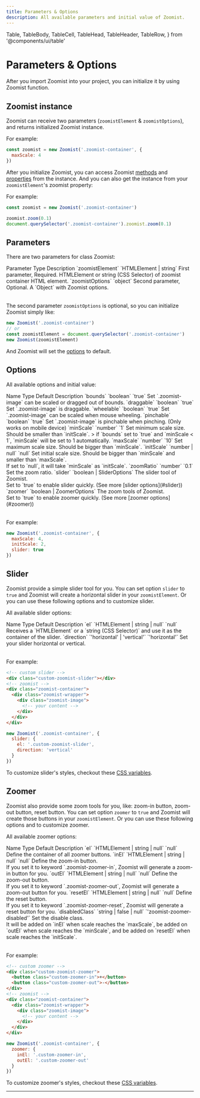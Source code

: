 ```yaml
---
title: Parameters & Options
description: All available parameters and initial value of Zoomist.
---
```

  Table,
  TableBody,
  TableCell,
  TableHead,
  TableHeader,
  TableRow,
} from '@components/ui/table'

# Parameters & Options

After you import Zoomist into your project, you can initialize it by using Zoomist function.

## Zoomist instance

Zoomist can receive two parameters (<span class="hilight">`zoomistElement`</span> & <span class="hilight">`zoomistOptions`</span>), and <span class="hilight">returns initialized Zoomist instance</span>.

For example: 

```js
const zoomist = new Zoomist('.zoomist-container', {
  maxScale: 4
})
```

After you initialize Zoomist, you can access Zoomist [methods]() and [properties]() from the instance. And you can also get the instance from your <span class="hilight">`zoomistElement`'s zoomist property</span>:

For example: 

```js
const zoomist = new Zoomist('.zoomist-container')

zoomist.zoom(0.1)
document.querySelector('.zoomist-container').zoomist.zoom(0.1)
```

## Parameters

There are two parameters for class <span class="hilight">Zoomist</span>:

<Table className="min-w-[40rem]">
  <TableHeader>
    <TableRow className="font-medium bg-[#f9f9f9] dark:bg-gray-950 rounded-tl-[6px] rounded-tr-[6px]">
      <TableHead className="w-[8.5rem]">Parameter</TableHead>
      <TableHead className="w-[8.5rem]">Type</TableHead>
      <TableHead>Description</TableHead>
    </TableRow>
  </TableHeader>
  <TableBody>
    <TableRow>
      <TableCell>`zoomistElement`</TableCell>
      <TableCell>`HTMLElement | string`</TableCell>
      <TableCell><span class="hilight">First parameter, Required.</span> HTMLElement or string (CSS Selector) of zoomist container HTML element.</TableCell>
    </TableRow>
    <TableRow>
      <TableCell>`zoomistOptions`</TableCell>
      <TableCell>`object`</TableCell>
      <TableCell><span class="hilight">Second parameter, Optional.</span> A `Object` with Zoomist options.</TableCell>
    </TableRow>
  </TableBody>
</Table>

The second parameter <span class="hilight">`zoomistOptions`</span> is optional, so you can initialize Zoomist simply like:

```js
new Zoomist('.zoomist-container')
// or
const zoomistElement = document.querySelector('.zoomist-container')
new Zoomist(zoomistElement)
```

And Zoomist will set the [options](#options) to default.

## Options

All available options and initial value:

<Table className="min-w-[40rem]">
  <TableHeader>
    <TableRow className="font-medium bg-[#f9f9f9] dark:bg-gray-950 rounded-">
      <TableHead className="w-[7rem]">Name</TableHead>
      <TableHead className="w-[8rem]">Type</TableHead>
      <TableHead className="w-[6rem]">Default</TableHead>
      <TableHead>Description</TableHead>
    </TableRow>
  </TableHeader>
  <TableBody>
    <TableRow>
      <TableCell>`bounds`</TableCell>
      <TableCell>`boolean`</TableCell>
      <TableCell>`true`</TableCell>
      <TableCell>
        Set `.zoomist-image` can be scaled or dragged out of bounds.
      </TableCell>
    </TableRow>
    <TableRow>
      <TableCell>`draggable`</TableCell>
      <TableCell>`boolean`</TableCell>
      <TableCell>`true`</TableCell>
      <TableCell>
        Set `.zoomist-image` is draggable.
      </TableCell>
    </TableRow>
    <TableRow>
      <TableCell>`wheelable`</TableCell>
      <TableCell>`boolean`</TableCell>
      <TableCell>`true`</TableCell>
      <TableCell>
        Set `.zoomist-image` can be scaled when mouse wheeling.
      </TableCell>
    </TableRow>
    <TableRow>
      <TableCell>`pinchable`</TableCell>
      <TableCell>`boolean`</TableCell>
      <TableCell>`true`</TableCell>
      <TableCell>
        Set `.zoomist-image` is pinchable when pinching. (Only works on mobile device)
      </TableCell>
    </TableRow>
    <TableRow>
      <TableCell>`minScale`</TableCell>
      <TableCell>`number`</TableCell>
      <TableCell>`1`</TableCell>
      <TableCell>
        Set minimum scale size. Should be smaller than `initScale`.
        > if `bounds` set to `true` and `minScale < 1`, `minScale` will be set to 1 automatically.
      </TableCell>
    </TableRow>
    <TableRow>
      <TableCell>`maxScale`</TableCell>
      <TableCell>`number`</TableCell>
      <TableCell>`10`</TableCell>
      <TableCell>
        Set maximum scale size. Should be bigger than `minScale`.
      </TableCell>
    </TableRow>
    <TableRow>
      <TableCell>`initScale`</TableCell>
      <TableCell>`number | null`</TableCell>
      <TableCell>`null`</TableCell>
      <TableCell>
        Set initial scale size. Should be bigger than `minScale` and smaller than `maxScale`.<br/>
        If set to `null`, it will take `minScale` as `initScale`.
      </TableCell>
    </TableRow>
    <TableRow>
      <TableCell>`zoomRatio`</TableCell>
      <TableCell>`number`</TableCell>
      <TableCell>`0.1`</TableCell>
      <TableCell>
        Set the zoom ratio.
      </TableCell>
    </TableRow>
    <TableRow>
      <TableCell>`slider`</TableCell>
      <TableCell>`boolean | SliderOptions`</TableCell>
      <TableCell></TableCell>
      <TableCell>
        The slider tool of Zoomist.<br/>
        Set to `true` to enable slider quickly. (See more [slider options](#slider))
      </TableCell>
    </TableRow>
    <TableRow>
      <TableCell>`zoomer`</TableCell>
      <TableCell>`boolean | ZoomerOptions`</TableCell>
      <TableCell></TableCell>
      <TableCell>
        The zoom tools of Zoomist.<br/>
        Set to `true` to enable zoomer quickly. (See more [zoomer options](#zoomer))
      </TableCell>
    </TableRow>
  </TableBody>
</Table>

For example:

```js
new Zoomist('.zoomist-container', {
  maxScale: 4,
  initScale: 2,
  slider: true
})
```

## Slider

Zoomist provide a simple slider tool for you. You can set option <span class="hilight">`slider`</span> to <span class="hilight">`true`</span> and Zoomist will create a horizontal slider in your <span class="hilight">`zoomistElement`</span>. Or you can use these following options and to customize slider.

All available slider options:

<Table className="min-w-[40rem]">
  <TableHeader>
    <TableRow className="font-medium bg-[#f9f9f9] dark:bg-gray-950 rounded-">
      <TableHead className="w-[6rem]">Name</TableHead>
      <TableHead className="w-[9rem]">Type</TableHead>
      <TableHead className="w-[6rem]">Default</TableHead>
      <TableHead>Description</TableHead>
    </TableRow>
  </TableHeader>
  <TableBody>
    <TableRow>
      <TableCell>`el`</TableCell>
      <TableCell>`HTMLElement | string | null`</TableCell>
      <TableCell>`null`</TableCell>
      <TableCell>
        Receives a `HTMLElement` or a `string (CSS Selector)` and use it as the container of the slider.
      </TableCell>
    </TableRow>
    <TableRow>
      <TableCell>`direction`</TableCell>
      <TableCell>`'horizontal' | 'vertical'`</TableCell>
      <TableCell>`'horizontal'`</TableCell>
      <TableCell>
        Set your slider horizontal or vertical.
      </TableCell>
    </TableRow>
  </TableBody>
</Table>

For example:

```html title="index.html"
<!-- custom slider -->
<div class="custom-zoomist-slider"></div>
<!-- zoomist -->
<div class="zoomist-container">
  <div class="zoomist-wrapper">
    <div class="zoomist-image">
      <!-- your content -->
    </div>
  </div>
</div>
```

```js title="main.js"
new Zoomist('.zoomist-container', {
  slider: {
    el: '.custom-zoomist-slider',
    direction: 'vertical'
  }
})
```

To customize slider's styles, checkout these [CSS variables]().

## Zoomer

Zoomist also provide some zoom tools for you, like: <span class="hilight">zoom-in button, zoom-out button, reset button</span>. You can set option <span class="hilight">`zoomer`</span> to <span class="hilight">`true`</span> and Zoomist will create those buttons in your <span class="hilight">`zoomistElement`</span>. Or you can use these following options and to customize zoomer.

All available zoomer options:

<Table className="min-w-[40rem]">
  <TableHeader>
    <TableRow className="font-medium bg-[#f9f9f9] dark:bg-gray-950 rounded-">
      <TableHead className="w-[5rem]">Name</TableHead>
      <TableHead className="w-[9rem]">Type</TableHead>
      <TableHead className="w-[6rem]">Default</TableHead>
      <TableHead>Description</TableHead>
    </TableRow>
  </TableHeader>
  <TableBody>
    <TableRow>
      <TableCell>`el`</TableCell>
      <TableCell>`HTMLElement | string | null`</TableCell>
      <TableCell>`null`</TableCell>
      <TableCell>
        Define the container of all zoomer buttons.
      </TableCell>
    </TableRow>
    <TableRow>
      <TableCell>`inEl`</TableCell>
      <TableCell>`HTMLElement | string | null`</TableCell>
      <TableCell>`null`</TableCell>
      <TableCell>
        Define the zoom-in button.<br/>
        If you set it to keyword `.zoomist-zoomer-in`, Zoomist will generate a zoom-in button for you.
      </TableCell>
    </TableRow>
    <TableRow>
      <TableCell>`outEl`</TableCell>
      <TableCell>`HTMLElement | string | null`</TableCell>
      <TableCell>`null`</TableCell>
      <TableCell>
        Define the zoom-out button.<br/>
        If you set it to keyword `.zoomist-zoomer-out`, Zoomist will generate a zoom-out button for you.
      </TableCell>
    </TableRow>
    <TableRow>
      <TableCell>`resetEl`</TableCell>
      <TableCell>`HTMLElement | string | null`</TableCell>
      <TableCell>`null`</TableCell>
      <TableCell>
        Define the reset button.<br/>
        If you set it to keyword `.zoomist-zoomer-reset`, Zoomist will generate a reset button for you.
      </TableCell>
    </TableRow>
    <TableRow>
      <TableCell>`disabledClass`</TableCell>
      <TableCell>`string | false | null`</TableCell>
      <TableCell>`'zoomist-zoomer-disabled'`</TableCell>
      <TableCell>
        Set the disable class.<br/>
        It will be added on `inEl` when scale reaches the `maxScale`, be added on `outEl` when scale reaches the `minScale`, and be added on `resetEl` when scale reaches the `initScale`.
      </TableCell>
    </TableRow>
  </TableBody>
</Table>

For example:

```html title="index.html"
<!-- custom zoomer -->
<div class="custom-zoomist-zoomer">
  <button class="custom-zoomer-in">+</button>
  <button class="custom-zoomer-out">-</button>
</div>
<!-- zoomist -->
<div class="zoomist-container">
  <div class="zoomist-wrapper">
    <div class="zoomist-image">
      <!-- your content -->
    </div>
  </div>
</div>
```

```js title="main.js"
new Zoomist('.zoomist-container', {
  zoomer: {
    inEl: '.custom-zoomer-in',
    outEl: '.custom-zoomer-out'
  }
})
```

To customize zoomer's styles, checkout these [CSS variables]().

---
